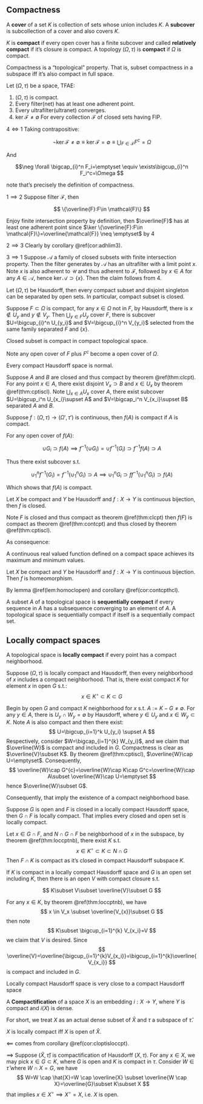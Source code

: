 ## Compactness

::: {.definition  name=""}

A **cover** of a set $K$ is collection of sets whose union includes $K$. A **subcover** is subcollection of a cover and also covers $K$. 

:::

::: {.definition  name=""}

$K$ is **compact** if every open cover has a finite subcover and called **relatively compact** if it's closure is compact. A topology $(\Omega,\tau)$ is **compact** if $\Omega$ is compact.

:::

Compactness is a "topological" property. That is, subset compactness in a subspace iff it's also compact in full space.

::: {.theorem #cptequiv name=""}

Let $(\Omega,\tau)$ be a space, TFAE:

1. $(\Omega,\tau)$ is compact.
2. Every filter(net) has at least one adherent point.
3. Every ultrafilter(ultranet) converges.
4. $\ker \mathcal{F}\neq \emptyset$ For every collection $\mathcal{F}$ of closed sets having FIP.

:::

::: {.proof}

$4\iff 1$ Taking contrapositive:

$$ \neg {\ker \mathcal{F}\neq\emptyset}\equiv\ker \mathcal{F}=\emptyset\equiv\bigcup_{F\in \mathcal{F}} F^c=\Omega $$

And

$$\neg \forall \bigcap_{i}^n F_i=\emptyset \equiv  \exists\bigcup_{i}^n F_i^c=\Omega $$

note that's precisely the definition of compactness.

$1\implies 2$ Suppose filter $\mathcal{F}$, then

$$ \{\overline{F}:F\in \mathcal{F}\} $$

Enjoy finite intersection property by definition, then $\overline{F}$ has at least one adherent point since $\ker \{\overline{F}:F\in \mathcal{F}\}=\overline{\mathcal{F}} \neq \emptyset$ by 4

$2\implies 3$ Clearly by corollary \@ref(cor:adhlim3).

$3 \implies 1$ Suppose $\mathcal{A}$ a family of closed subsets with finite intersection property. Then the filter generates by $\mathcal{A}$ has an ultrafilter with a limit point $x$. Note $x$ is also adherent to $\mathcal{U}$ and thus adherent to $\mathcal{F}$, followed by $x\in A$ for any $A\in \mathcal{A}$, hence $\ker \mathcal{A} \supset \{x\}$. Then the claim follows from 4.

:::

:::{.theorem #cptiscl name=""}

Let $(\Omega , \tau )$ be Hausdorff, then every compact subset and disjoint singleton can be separated by open sets. In particular, compact subset is closed.

:::

:::{.proof}

Suppose $F\subset \Omega$ is compact, for any $x\in \Omega$ not in $F$, by Hausdorff, there is $x\notin U_y$ and $y\notin V_y$. Then $\bigcup_{y\in F} U_y$ cover $F$, there is subcover $U=\bigcup_{i}^n U_{y_i}$ and $V=\bigcup_{i}^n V_{y_i}$ selected from the same family separated $F$ and $\{x\}$.

:::

:::{.theorem #clcpt name=""}

Closed subset is compact in compact topological space.

:::

:::{.proof}

Note any open cover of $F$ plus $F^c$ become a open cover of $\Omega$.

:::

:::{.theorem name=""}

Every compact Hausdorff space is normal.

:::

:::{.proof}

Suppose $A$ and $B$ are closed and thus compact by theorem \@ref(thm:clcpt). For any point $x\in A$, there exist disjoint $V_x \supset B$ and $x\in U_x$ by theorem \@ref(thm:cptiscl). Note $\bigcup_{x\in A} U_x$ cover $A$, there exist subcover $U=\bigcup_i^n U_{x_i}\supset A$ and $V=\bigcap_i^n V_{x_i}\supset B$ separated $A$ and $B$.

:::

:::{.theorem #contcpt name=""}

Suppose $f:(\Omega,\tau ) \to (\Omega',\tau ')$ is continuous, then $f(A)$ is compact if $A$ is compact.

:::

:::{.proof}

For any open cover of $f(A)$:

$$ \cup G_i \supset f(A)\implies f^{-1}(\cup G_i)=\cup f^{-1}(G_i) \supset f^{-1}f(A)\supset A$$

Thus there exist subcover s.t.

$$ \cup_1^n f^{-1}(G_i)=f^{-1}(\cup_1^n G_i)\supset A \implies\cup_1^n G_i\supset ff^{-1}(\cup_1^n G_i)\supset f(A)$$

Which shows that $f(A)$ is compact.

:::

::: {.corollary #contcpthcl name=""}

Let $X$ be compact and $Y$ be Hausdorff and $f:X\to Y$ is continuous bijection, then $f$ is closed.

:::

::: {.proof}

Note $F$ is closed and thus compact as theorem \@ref(thm:clcpt) then $f(F)$ is compact as theorem \@ref(thm:contcpt) and thus closed by theorem \@ref(thm:cptiscl).

:::


As consequence:

:::{.corollary #exvalue name="Extreme value theorem"}

A continuous real valued function defined on a compact space achieves its maximum and minimum values.

:::

:::{.theorem name=""}

Let $X$ be compact and $Y$ be Hausdorff and $f:X\to Y$ is continuous bijection. Then $f$ is homeomorphism.

:::

:::{.proof}

By lemma \@ref(lem:homoclopen) and corollary \@ref(cor:contcpthcl).

:::

A subset $A$ of a topological space is **sequentially compact** if every sequence in $A$ has a subsequence converging to an element of $A$. A topological space is sequentially compact if itself is a sequentially compact set.


## Locally compact spaces

::: {.definition #loccpt name=""}

A topological space is **locally compact** if every point has a compact neighborhood.

:::


::: {.theorem #loccptnb name="Compact neighborhood base"}

Suppose $(\Omega,\tau)$ is locally compact and Hausdorff, then every neighborhood of $x$ includes a compact neighborhood. That is, there exist compact $K$ for element $x$ in open $G$ s.t.:
$$ 
x \in K^\circ \subset K \subset G
$$
:::


::: {.proof}

Begin by open $G$ and compact $K$ neighborhood for $x$ s.t.  $A:=K-G \neq \emptyset$. For any $y\in A$, there is $U_y\cap W_y=\emptyset$ by Hausdorff, where $y\in U_y$ and $x \in W_y \subset K$. Note $A$ is also compact and then there exist:
$$ 
U=\bigcup_{i=1}^k U_{y_i} \supset A
$$
Respectively, consider $W=\bigcap_{i=1}^{k} W_{y_i}$, and we claim that $\overline{W}$ is compact and included in $G$. Compactness is clear as $\overline{V}\subset K$. By theorem \@ref(thm:cptiscl), $\overline{W}\cap U=\emptyset$. Consequently,
$$ 
\overline{W}\cap G^{c}=\overline{W}\cap K\cap G^c=\overline{W}\cap A\subset \overline{W}\cap U=\emptyset
$$
hence $\overline{W}\subset G$.	

::: 

Consequently, that imply the existence of a compact neighborhood base.

::: {.corollary #cloptisloccpt name=""}

Suppose $G$ is open and $F$ is closed in a locally compact Hausdorff space, then $G \cap F$ is locally compact. That implies every closed and open set is locally compact. 

:::


::: {.proof}

Let $x \in G \cap F$, and $N\cap G \cap F$ be neighborhood of $x$ in the subspace, by theorem \@ref(thm:loccptnb), there exist $K$ s.t.
$$ 
x \in K^\circ \subset K\subset N \cap G
$$
Then $F \cap K$ is compact as it's closed in compact Hausdorff subspace $K$. 

:::


::: {.corollary #loccptasnorm name=""}

If $K$ is compact in a locally compact Hausdorff space and $G$ is an open set including $K$, then there is an open $V$ with compact closure s.t.

$$ 
K\subset V\subset \overline{V}\subset G
$$

:::

::: {.proof}

For any $x \in K$, by theorem \@ref(thm:loccptnb), we have 
$$ 
x \in V_x \subset \overline{V_{x}}\subset G
$$
then note 
$$ 
K\subset \bigcup_{i=1}^{k} V_{x_i}=V
$$
we claim that $V$ is desired. Since 
$$ 
\overline{V}=\overline{\bigcup_{i=1}^{k}V_{x_i}}=\bigcup_{i=1}^{k}\overline{V_{x_i}}
$$
is compact and included in $G$.

:::

Locally compact Hausdorff space is very close to a compact Hausdorff space


::: {.definition name=""}

A **Compactification** of a space $X$ is an embedding $i:X\to Y$, where $Y$ is compact and $i(X)$ is dense.

:::



For short, we treat $X$ as an actual dense subset of $\hat{X}$ and $\tau$ a subspace of $\hat{\tau}$.


::: {.theorem #compactification name=""}

$X$ is locally compact iff $X$ is open of $\hat{X}$.

:::


::: {.proof}

$\impliedby$ comes from corollary \@ref(cor:cloptisloccpt).

$\implies$ Suppose $(\hat{X},\hat{\tau})$ is compactification of Hausdorff $(X,\tau)$. For any $x \in X$, we may pick $x \in  G \subset K$, where $G$ is open and $K$ is compact in $\tau$. Consider $W \in \hat{\tau}$ where $W \cap X=G$, we have 
$$ 
W=W \cap \hat{X}=W \cap \overline{X} \subset \overline{W \cap X}=\overline{G}\subset K\subset X
$$
that implies $x \in X^\circ\implies X^\circ=X$, i.e. $X$ is open.

:::




<br>
<br>
<br>
<br>
<br>
<br>
<br>
<br>
<br>
<br>
<br>
<br>
<br>
<br>
<br>
<br>
<br>
<br>
<br>
<br>
